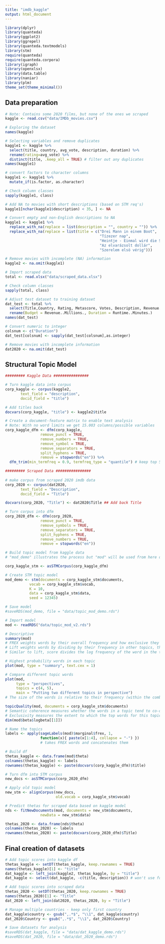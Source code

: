 ```yaml
---
title: "imdb_kaggle"
output: html_document
---
```


```r
library(dplyr)
library(quanteda)
library(ggplot2)
library(ggrepel)
library(quanteda.textmodels)
library(stm) 
require(quanteda)
require(quanteda.corpora)
library(igraph)
library(openxlsx)
library(data.table)
library(naniar) 
library(plm) 
theme_set(theme_minimal())
```

## Data preparation

``` r
# Note: Contains some 2020 films, but none of the ones we scraped
kaggle <- read.csv("data/IMDb_movies.csv")

# Exploring the dataset
names(kaggle)

# Selecting variables and remove duplicates 
kaggle1 <- kaggle %>%
  select(title, country, avg_vote, description, duration) %>% 
  rename(rating=avg_vote) %>%
  distinct(title, .keep_all = TRUE) # filter out any duplicates
names(kaggle1)

# convert factors to character columns  
kaggle1 <- kaggle1 %>%
  mutate_if(is.factor, as.character)

# Check column classes
sapply(kaggle1, class)

# Add NA to movies with short descriptions (based on STM req's)
kaggle1[nchar(kaggle1$description) < 35, ] <- NA

# Convert empty and non-English descriptions to NA
kaggle1 <- kaggle1 %>%
  replace_with_na(replace = list(description = "", country = "")) %>%
  replace_with_na(replace = list(title = c("Drei Mann in einem Boot", 
                                           "Tízezer nap",
                                           "Heintje - Einmal wird die Sonne wieder scheinen",
                                           "Az elvarázsolt dollár",
                                           "Szerelem elsö vérig")))

# Remove movies with incomplete (NA) information
kaggle2 <- na.omit(kaggle1)

```


``` r
# Import scraped data 
total <- read.xlsx("data/scraped_data.xlsx")

# Check column classes
sapply(total, class)

# Adjust test dataset to training dataset
dat_test <- total %>% 
  select(Title,Country, Rating, Metascore, Votes, Description, Revenue..Millions.,Runtime..Minutes.) %>% 
  rename(Budget = Revenue..Millions., Duration = Runtime..Minutes.)
names(dat_test)

# Convert numeric to integer 
colsnum <- c("Duration")
dat_test[colsnum] <- sapply(dat_test[colsnum],as.integer)

# Remove movies with incomplete information 
dat2020 <- na.omit(dat_test) 
```

## Structural Topic Model

```r
######### Kaggle Data ################

# Turn kaggle data into corpus
corp_kaggle <- corpus(kaggle2, 
       text_field = "description",
       docid_field = "title")

# Add titles back
docvars(corp_kaggle, "title") <- kaggle2$title 

# Create a document-feature matrix to enable text analysis
# Note: With no word limits we get 15.003 columns/possible variables
corp_kaggle_dfm <- dfm(corp_kaggle, 
                remove_punct = TRUE, 
                remove_numbers = TRUE,
                remove_symbol = TRUE, 
                remove_separators = TRUE,
                split_hyphens = TRUE,
                remove = stopwords("en")) %>%
  dfm_trim(min_termfreq = 0.9, termfreq_type = "quantile") # keep top 5% of words

######### Scraped Data ################
  
# make corpus from scraped 2020 imdb data
corp_2020 <- corpus(dat2020, 
       text_field = "Description",
       docid_field = "Title")

docvars(corp_2020, "Title") <- dat2020$Title ## Add back Title

# Turn corpus into dfm
corp_2020_dfm <- dfm(corp_2020,
                remove_punct = TRUE,
                remove_symbols = TRUE,
                remove_separators = TRUE,
                split_hyphens = TRUE,
                remove_numbers = TRUE,   
                remove = stopwords("en")) 
```

```r
# Build topic model from kaggle data
# "mod_demo" illustrates the process but "mod" will be used from here on

corp_kaggle_stm <- asSTMCorpus(corp_kaggle_dfm)

# Create STM topic model
mod_demo <- stm(documents = corp_kaggle_stm$documents,
           vocab = corp_kaggle_stm$vocab,
           K = 10,
           data = corp_kaggle_stm$data,
           seed = 12345)

# Save model 
#saveRDS(mod_demo, file = "data/topic_mod_demo.rds")
```

```r
# Import model
mod <- readRDS("data/topic_mod_v2.rds") 

# Descriptive 
summary(mod) 
# FREX weights words by their overall frequency and how exclusive they are to the topic.
# Lift weights words by dividing by their frequency in other topics, therefore giving higher weight to words that appear less frequently in other topics.
# Similar to lift, score divides the log frequency of the word in the topic by the log frequency of the word in other topics.

# Highest probability words in each topic
plot(mod, type = "summary", text.cex = 1)

# Compare different topic words
plot(mod,
     type = "perspectives",
     topics = c(4, 5),
     main = "Putting two different topics in perspective")
# The size of the words is relative to their frequency (within the combination of the two topics). The x-axis shows the degree that specific words align with Topic 4 or Topic 5. 

topicQuality(mod, documents = corp_kaggle_stm$documents)
# Semantic coherence measures whether the words in a topic tend to co-occur together.
# Exclusivity measures the extent to which the top words for this topic are do not appear as top words in other topics -- i.e., the extent to which its top words are 'exclusive.'
dim(mod$beta$logbeta[[1]])

# Name the topics
labels <- apply(sageLabels(mod)$marginal$frex, 1, 
                function(x){ paste(x[1:4], collapse = "-") })
                # takes FREX words and concatenates them 

# Build df
thetas_kaggle <- data.frame(mod$theta)
colnames(thetas_kaggle) <- labels
rownames(thetas_kaggle) <- paste(docvars(corp_kaggle_dfm)$title)
```

```r
# Turn dfm into STM corpus
new_docs <- asSTMCorpus(corp_2020_dfm)

# Apply old topic model
new_stm <- alignCorpus(new_docs,
                       old.vocab = corp_kaggle_stm$vocab)

# Predict thetas for scraped data based on kaggle model
nds <- fitNewDocuments(mod, documents = new_stm$documents,
                newData = new_stm$data)

thetas_2020 <- data.frame(nds$theta)
colnames(thetas_2020) <- labels
rownames(thetas_2020) <- paste(docvars(corp_2020_dfm)$Title)

```

## Final creation of datasets

```r

# Add topic scores into kaggle df
thetas_kaggle <- setDT(thetas_kaggle, keep.rownames = TRUE)
names(thetas_kaggle)[1] <- "title" 
dat_kaggle <- left_join(kaggle2, thetas_kaggle, by = "title")
dat_kaggle <- select(dat_kaggle, -c(title, description)) # won't use for model

# Add topic scores into scraped data
thetas_2020 <- setDT(thetas_2020, keep.rownames = TRUE)
names(thetas_2020)[1] <- "Title" 
dat_2020 <- left_join(dat2020, thetas_2020, by = "Title")

# Manage multiple countries - keep only first country
dat_kaggle$country <- gsub(",.*$", "\\1", dat_kaggle$country) 
dat_2020$Country <- gsub(",.*$", "\\1", dat_2020$Country)

# Save datasets for analysis 
#saveRDS(dat_kaggle, file = "data/dat_kaggle_demo.rds")
#saveRDS(dat_2020, file = "data/dat_2020_demo.rds")

```

